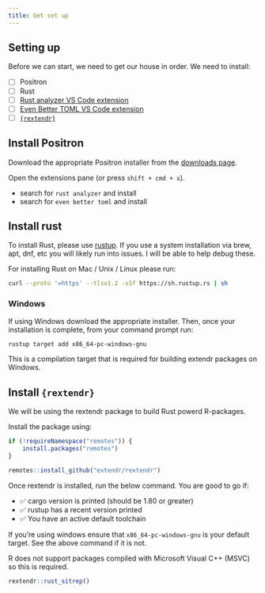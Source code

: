 ```yaml
---
title: Get set up
---
```


## Setting up

Before we can start, we need to get our house in order. We need to install:

- [ ] Positron
- [ ] Rust
- [ ] [Rust analyzer VS Code extension](https://marketplace.visualstudio.com/items?itemName=rust-lang.rust-analyzer)
- [ ] [Even Better TOML VS Code extension](https://marketplace.visualstudio.com/items?itemName=tamasfe.even-better-toml)
- [ ] [`{rextendr}`](https://github.com/extendr/rextendr)


## Install Positron

Download the appropriate Positron installer from the [downloads page](https://positron.posit.co/download.html).

Open the extensions pane (or press `shift + cmd + x`).

- search for `rust analyzer` and install
- search for `even better toml` and install

## Install rust

To install Rust, please use [rustup](https://rustup.rs/). If you use a system installation via brew, apt, dnf, etc you will likely run into issues. I will be able to help debug these.

For installing Rust on Mac / Unix / Linux please run:

```bash
curl --proto '=https' --tlsv1.2 -sSf https://sh.rustup.rs | sh
```

### Windows

If using Windows download the appropriate installer. Then, once your installation is complete, from your command prompt run:

```bash
rustup target add x86_64-pc-windows-gnu
```

This is a compilation target that is required for building extendr packages on Windows.

## Install `{rextendr}`

We will be using the rextendr package to build Rust powerd R-packages.

Install the package using:

```r
if (!requireNamespace("remotes")) {
    install.packages("remotes")
}

remotes::install_github("extendr/rextendr")
```

Once rextendr is installed, run the below command. You are good to go if:

- ✅ cargo version is printed (should be 1.80 or greater)
- ✅ rustup has a recent version printed
- ✅ You have an active default toolchain

::: callout-important
If you're using windows ensure that `x86_64-pc-windows-gnu` is your default target. See the above command if it is not.

R does not support packages compiled with Microsoft Visual C++ (MSVC) so this is required.
:::

```r
rextendr::rust_sitrep()
```
